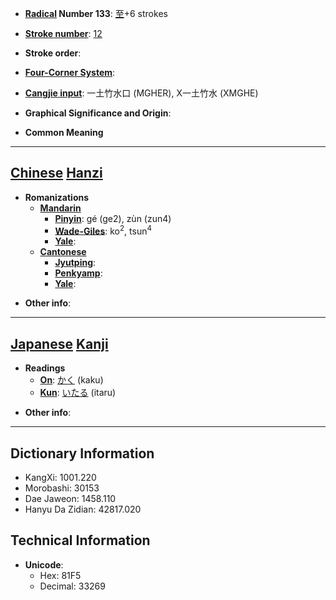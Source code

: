 * '''[[Wiktionary:Chinese radical index| Radical]] Number 133''': [[Wiktionary:Chinese radical index 至|至]]+6 strokes

* '''[[Wiktionary:Chinese total strokes index|Stroke number]]''': [[Wiktionary:Chinese total strokes index 12|12]]

* '''Stroke order''': 

* '''[[Wiktionary:Chinese four corner index|Four-Corner System]]''': 

* '''[[Wiktionary:Chinese Cangjie index|Cangjie input]]''': 一土竹水口 (MGHER), X一土竹水 (XMGHE)

* '''Graphical Significance and Origin''': 

* '''Common Meaning'''

----

== [[Chinese]] [[Hanzi]] ==

* '''Romanizations'''
** '''[[Mandarin]]'''
*** '''[[Pinyin]]''': gé (ge2), zùn (zun4)
*** '''[[Wade-Giles]]''': ko<sup>2</sup>, tsun<sup>4</sup>
*** '''[[Yale]]''': 
** '''[[Cantonese]]'''
*** '''[[Jyutping]]''':
*** '''[[Penkyamp]]''': 
*** '''[[Yale]]''': 

* '''Other info''': 

----

== [[Japanese]] [[Kanji]] ==

* '''Readings'''
** '''[[On]]''': [[かく]] (kaku)
** '''[[Kun]]''': [[いたる]] (itaru)

* '''Other info''':  

----

== Dictionary Information ==

* KangXi: 1001.220
* Morobashi: 30153
* Dae Jaweon: 1458.110
* Hanyu Da Zidian: 42817.020

== Technical Information ==

* '''Unicode''':
** Hex: 81F5
** Decimal: 33269